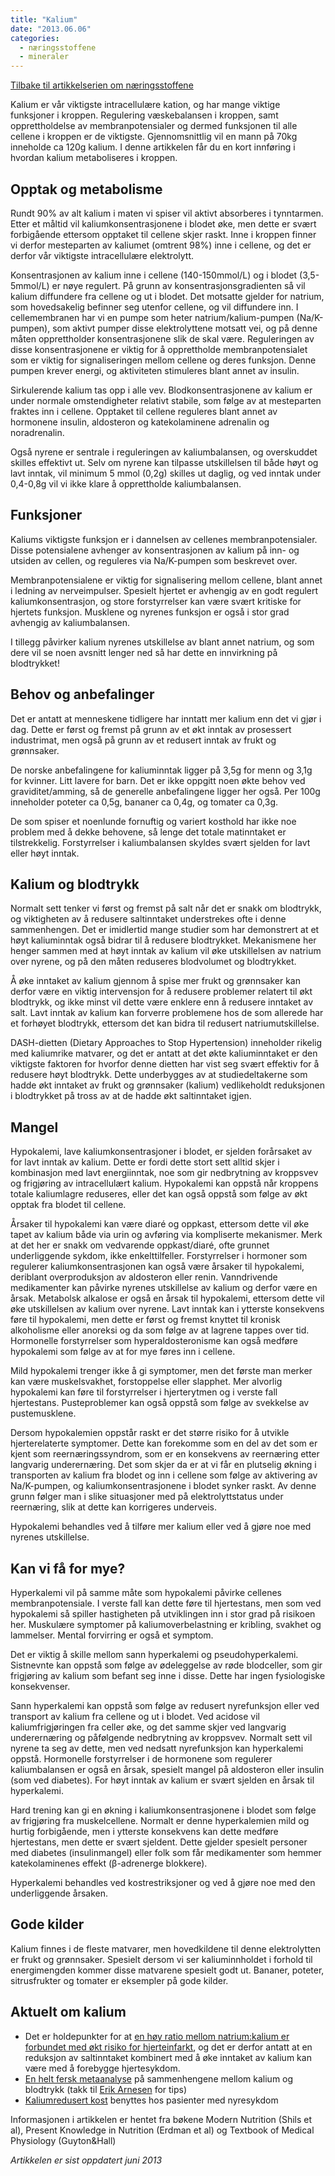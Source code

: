 ```yaml
---
title: "Kalium"
date: "2013.06.06"
categories: 
  - næringsstoffene
  - mineraler
---
```


[Tilbake til artikkelserien om næringsstoffene](../../naeringsstoffer.html)

Kalium er vår viktigste intracellulære kation, og har mange viktige funksjoner i kroppen. Regulering væskebalansen i kroppen, samt opprettholdelse av membranpotensialer og dermed funksjonen til alle cellene i kroppen er de viktigste. Gjennomsnittlig vil en mann på 70kg inneholde ca 120g kalium. I denne artikkelen får du en kort innføring i hvordan kalium metaboliseres i kroppen.

## Opptak og metabolisme

Rundt 90% av alt kalium i maten vi spiser vil aktivt absorberes i tynntarmen. Etter et måltid vil kaliumkonsentrasjonene i blodet øke, men dette er svært forbigående ettersom opptaket til cellene skjer raskt. Inne i kroppen finner vi derfor mesteparten av kaliumet (omtrent 98%) inne i cellene, og det er derfor vår viktigste intracellulære elektrolytt.

Konsentrasjonen av kalium inne i cellene (140-150mmol/L) og i blodet (3,5-5mmol/L) er nøye regulert. På grunn av konsentrasjonsgradienten så vil kalium diffundere fra cellene og ut i blodet. Det motsatte gjelder for natrium, som hovedsakelig befinner seg utenfor cellene, og vil diffundere inn. I cellemembranen har vi en pumpe som heter natrium/kalium-pumpen (Na/K-pumpen), som aktivt pumper disse elektrolyttene motsatt vei, og på denne måten opprettholder konsentrasjonene slik de skal være. Reguleringen av disse konsentrasjonene er viktig for å opprettholde membranpotensialet som er viktig for signaliseringen mellom cellene og deres funksjon. Denne pumpen krever energi, og aktiviteten stimuleres blant annet av insulin.

Sirkulerende kalium tas opp i alle vev. Blodkonsentrasjonene av kalium er under normale omstendigheter relativt stabile, som følge av at mesteparten fraktes inn i cellene. Opptaket til cellene reguleres blant annet av hormonene insulin, aldosteron og katekolaminene adrenalin og noradrenalin.

Også nyrene er sentrale i reguleringen av kaliumbalansen, og overskuddet skilles effektivt ut. Selv om nyrene kan tilpasse utskillelsen til både høyt og lavt inntak, vil minimum 5 mmol (0,2g) skilles ut daglig, og ved inntak under 0,4-0,8g vil vi ikke klare å opprettholde kaliumbalansen.

## Funksjoner

Kaliums viktigste funksjon er i dannelsen av cellenes membranpotensialer. Disse potensialene avhenger av konsentrasjonen av kalium på inn- og utsiden av cellen, og reguleres via Na/K-pumpen som beskrevet over.

Membranpotensialene er viktig for signalisering mellom cellene, blant annet i ledning av nerveimpulser. Spesielt hjertet er avhengig av en godt regulert kaliumkonsentrasjon, og store forstyrrelser kan være svært kritiske for hjertets funksjon. Musklene og nyrenes funksjon er også i stor grad avhengig av kaliumbalansen.

I tillegg påvirker kalium nyrenes utskillelse av blant annet natrium, og som dere vil se noen avsnitt lenger ned så har dette en innvirkning på blodtrykket!

## Behov og anbefalinger

Det er antatt at menneskene tidligere har inntatt mer kalium enn det vi gjør i dag. Dette er først og fremst på grunn av et økt inntak av prosessert industrimat, men også på grunn av et redusert inntak av frukt og grønnsaker.

De norske anbefalingene for kaliuminntak ligger på 3,5g for menn og 3,1g for kvinner. Litt lavere for barn. Det er ikke oppgitt noen økte behov ved graviditet/amming, så de generelle anbefalingene ligger her også. Per 100g inneholder poteter ca 0,5g, bananer ca 0,4g, og tomater ca 0,3g.

De som spiser et noenlunde fornuftig og variert kosthold har ikke noe problem med å dekke behovene, så lenge det totale matinntaket er tilstrekkelig. Forstyrrelser i kaliumbalansen skyldes svært sjelden for lavt eller høyt inntak.

## Kalium og blodtrykk

Normalt sett tenker vi først og fremst på salt når det er snakk om blodtrykk, og viktigheten av å redusere saltinntaket understrekes ofte i denne sammenhengen. Det er imidlertid mange studier som har demonstrert at et høyt kaliuminntak også bidrar til å redusere blodtrykket. Mekanismene her henger sammen med at høyt inntak av kalium vil øke utskillelsen av natrium over nyrene, og på den måten reduseres blodvolumet og blodtrykket.

Å øke inntaket av kalium gjennom å spise mer frukt og grønnsaker kan derfor være en viktig intervensjon for å redusere problemer relatert til økt blodtrykk, og ikke minst vil dette være enklere enn å redusere inntaket av salt. Lavt inntak av kalium kan forverre problemene hos de som allerede har et forhøyet blodtrykk, ettersom det kan bidra til redusert natriumutskillelse.

DASH-dietten (Dietary Approaches to Stop Hypertension) inneholder rikelig med kaliumrike matvarer, og det er antatt at det økte kaliuminntaket er den viktigste faktoren for hvorfor denne dietten har vist seg svært effektiv for å redusere høyt blodtrykk. Dette underbygges av at studiedeltakerne som hadde økt inntaket av frukt og grønnsaker (kalium) vedlikeholdt reduksjonen i blodtrykket på tross av at de hadde økt saltinntaket igjen.

## Mangel

Hypokalemi, lave kaliumkonsentrasjoner i blodet, er sjelden forårsaket av for lavt inntak av kalium. Dette er fordi dette stort sett alltid skjer i kombinasjon med lavt energiinntak, noe som gir nedbrytning av kroppsvev og frigjøring av intracellulært kalium. Hypokalemi kan oppstå når kroppens totale kaliumlagre reduseres, eller det kan også oppstå som følge av økt opptak fra blodet til cellene.

Årsaker til hypokalemi kan være diaré og oppkast, ettersom dette vil øke tapet av kalium både via urin og avføring via kompliserte mekanismer. Merk at det her er snakk om vedvarende oppkast/diaré, ofte grunnet underliggende sykdom, ikke enkelttilfeller. Forstyrrelser i hormoner som regulerer kaliumkonsentrasjonen kan også være årsaker til hypokalemi, deriblant overproduksjon av aldosteron eller renin. Vanndrivende medikamenter kan påvirke nyrenes utskillelse av kalium og derfor være en årsak. Metabolsk alkalose er også en årsak til hypokalemi, ettersom dette vil øke utskillelsen av kalium over nyrene. Lavt inntak kan i ytterste konsekvens føre til hypokalemi, men dette er først og fremst knyttet til kronisk alkoholisme eller anoreksi og da som følge av at lagrene tappes over tid. Hormonelle forstyrrelser som hyperaldosteronisme kan også medføre hypokalemi som følge av at for mye føres inn i cellene.

Mild hypokalemi trenger ikke å gi symptomer, men det første man merker kan være muskelsvakhet, forstoppelse eller slapphet. Mer alvorlig hypokalemi kan føre til forstyrrelser i hjerterytmen og i verste fall hjertestans. Pusteproblemer kan også oppstå som følge av svekkelse av pustemusklene.

Dersom hypokalemien oppstår raskt er det større risiko for å utvikle hjerterelaterte symptomer. Dette kan forekomme som en del av det som er kjent som reernæringssyndrom, som er en konsekvens av reernæring etter langvarig underernæring. Det som skjer da er at vi får en plutselig økning i transporten av kalium fra blodet og inn i cellene som følge av aktivering av Na/K-pumpen, og kaliumkonsentrasjonene i blodet synker raskt. Av denne grunn følger man i slike situasjoner med på elektrolyttstatus under reernæring, slik at dette kan korrigeres underveis.

Hypokalemi behandles ved å tilføre mer kalium eller ved å gjøre noe med nyrenes utskillelse.

## Kan vi få for mye?

Hyperkalemi vil på samme måte som hypokalemi påvirke cellenes membranpotensiale. I verste fall kan dette føre til hjertestans, men som ved hypokalemi så spiller hastigheten på utviklingen inn i stor grad på risikoen her. Muskulære symptomer på kaliumoverbelastning er kribling, svakhet og lammelser. Mental forvirring er også et symptom.

Det er viktig å skille mellom sann hyperkalemi og pseudohyperkalemi. Sistnevnte kan oppstå som følge av ødeleggelse av røde blodceller, som gir frigjøring av kalium som befant seg inne i disse. Dette har ingen fysiologiske konsekvenser.

Sann hyperkalemi kan oppstå som følge av redusert nyrefunksjon eller ved transport av kalium fra cellene og ut i blodet. Ved acidose vil kaliumfrigjøringen fra celler øke, og det samme skjer ved langvarig underernæring og påfølgende nedbrytning av kroppsvev. Normalt sett vil nyrene ta seg av dette, men ved nedsatt nyrefunksjon kan hyperkalemi oppstå. Hormonelle forstyrrelser i de hormonene som regulerer kaliumbalansen er også en årsak, spesielt mangel på aldosteron eller insulin (som ved diabetes). For høyt inntak av kalium er svært sjelden en årsak til hyperkalemi.

Hard trening kan gi en økning i kaliumkonsentrasjonene i blodet som følge av frigjøring fra muskelcellene. Normalt er denne hyperkalemien mild og hurtig forbigående, men i ytterste konsekvens kan dette medføre hjertestans, men dette er svært sjeldent. Dette gjelder spesielt personer med diabetes (insulinmangel) eller folk som får medikamenter som hemmer katekolaminenes effekt (β-adrenerge blokkere).

Hyperkalemi behandles ved kostrestriksjoner og ved å gjøre noe med den underliggende årsaken.

## Gode kilder

Kalium finnes i de fleste matvarer, men hovedkildene til denne elektrolytten er frukt og grønnsaker. Spesielt dersom vi ser kaliuminnholdet i forhold til energimengden kommer disse matvarene spesielt godt ut. Bananer, poteter, sitrusfrukter og tomater er eksempler på gode kilder.

## Aktuelt om kalium

-   Det er holdepunkter for at [en høy ratio mellom natrium:kalium er forbundet med økt risiko for hjerteinfarkt](http://www.ncbi.nlm.nih.gov/pmc/articles/PMC2629129/), og det er derfor antatt at en reduksjon av saltinntaket kombinert med å øke inntaket av kalium kan være med å forebygge hjertesykdom.
-   [En helt fersk metaanalyse](http://www.bmj.com/content/346/bmj.f1378) på sammenhengene mellom kalium og blodtrykk (takk til [Erik Arnesen](http://www.sunnskepsis.wordpress.com) for tips)
-   [Kaliumredusert kost](../kosthold-institusjoner/kaliumredusert.qmd "Kaliumredusert kost") benyttes hos pasienter med nyresykdom

Informasjonen i artikkelen er hentet fra bøkene Modern Nutrition (Shils et al), Present Knowledge in Nutrition (Erdman et al) og Textbook of Medical Physiology (Guyton&Hall)

*Artikkelen er sist oppdatert juni 2013*
